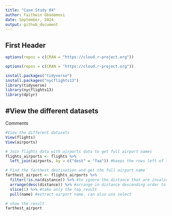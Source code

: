 ```yaml
---
title: "Case Study 04"
author: Faithwin Gbadamosi
date: September, 2024
output: github_document
---
```


## First Header


```r
options(repos = c(CRAN = "https://cloud.r-project.org"))
```


```r
options(repos = c(CRAN = "https://cloud.r-project.org"))

```

```r
install.packages("tidyverse")
install.packages("nycflights13")
library(tidyverse)
library(nycflights13)
library(dplyr)
```

## #View the different datasets

Comments

```r
#View the different datasets
View(flights)
View(airports)
```
```r
# Join flights data with airports data to get full airport names
flights_airports <- flights %>%
  left_join(airports, by = c("dest" = "faa")) #keeps the rows left of the airports column...like adding the full name and airports dest 
```

```r
# Find the farthest destination and get the full airport name
farthest_airport <- flights_airports %>%
  filter(!is.na(distance)) %>% #to ignore the distance that are invalid
  arrange(desc(distance)) %>% #arrange in distance descending order to find highest easily
  slice(1) %>% #take only the top result
  pull(name) #extract airport name. can also use select 

# show the result
farthest_airport

```

